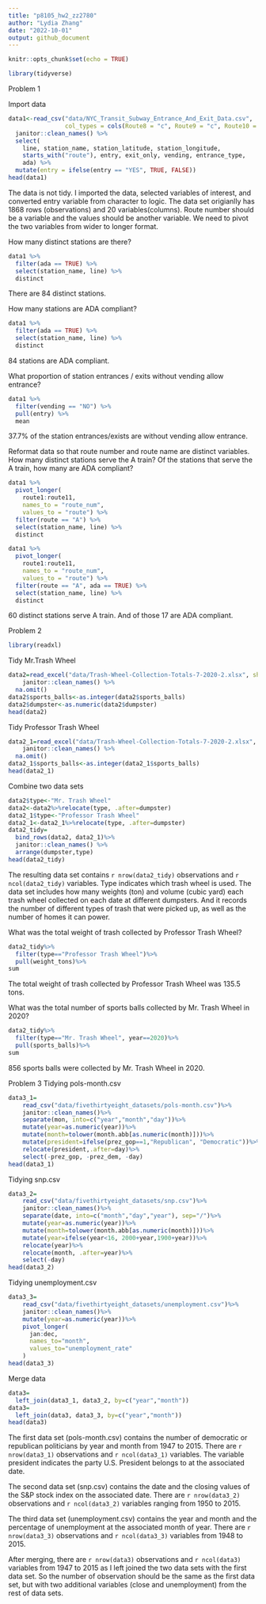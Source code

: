 ```yaml
---
title: "p8105_hw2_zz2780"
author: "Lydia Zhang"
date: "2022-10-01"
output: github_document
---
```


```r
knitr::opts_chunk$set(echo = TRUE)
```

```r
library(tidyverse)
```
Problem 1

Import data
```r
data1<-read_csv("data/NYC_Transit_Subway_Entrance_And_Exit_Data.csv",
                col_types = cols(Route8 = "c", Route9 = "c", Route10 = "c", Route11 = "c")) %>% 
  janitor::clean_names() %>% 
  select(
    line, station_name, station_latitude, station_longitude, 
    starts_with("route"), entry, exit_only, vending, entrance_type, 
    ada) %>% 
  mutate(entry = ifelse(entry == "YES", TRUE, FALSE))
head(data1)
```
The data is not tidy. I imported the data, selected variables of interest, and converted entry variable from character to logic. The data set origianlly has 1868 rows (observations) and 20 variables(columns). Route number should be a variable and the values should be another variable. We need to pivot the two variables from wider to longer format.

How many distinct stations are there?
```r
data1 %>% 
  filter(ada == TRUE) %>% 
  select(station_name, line) %>% 
  distinct
```
There are 84 distinct stations.

How many stations are ADA compliant?
```r
data1 %>% 
  filter(ada == TRUE) %>% 
  select(station_name, line) %>% 
  distinct
```
84 stations are ADA compliant.

What proportion of station entrances / exits without vending allow entrance?
```r
data1 %>% 
  filter(vending == "NO") %>% 
  pull(entry) %>% 
  mean
```
37.7% of the station entrances/exists are without vending allow entrance.

Reformat data so that route number and route name are distinct variables. How many distinct stations serve the A train? Of the stations that serve the A train, how many are ADA compliant?

```r
data1 %>% 
  pivot_longer(
    route1:route11,
    names_to = "route_num",
    values_to = "route") %>% 
  filter(route == "A") %>% 
  select(station_name, line) %>% 
  distinct

data1 %>% 
  pivot_longer(
    route1:route11,
    names_to = "route_num",
    values_to = "route") %>% 
  filter(route == "A", ada == TRUE) %>% 
  select(station_name, line) %>% 
  distinct
```
60 distinct stations serve A train. And of those 17 are ADA compliant.


Problem 2
```r
library(readxl)
```

Tidy Mr.Trash Wheel
```r
data2=read_excel("data/Trash-Wheel-Collection-Totals-7-2020-2.xlsx", sheet="Mr. Trash Wheel", range="A2:N535")%>%
    janitor::clean_names() %>% 
  na.omit()
data2$sports_balls<-as.integer(data2$sports_balls)
data2$dumpster<-as.numeric(data2$dumpster)
head(data2)
```

Tidy Professor Trash Wheel
```r
data2_1=read_excel("data/Trash-Wheel-Collection-Totals-7-2020-2.xlsx", sheet="Professor Trash Wheel", range="A2:N117")%>%
    janitor::clean_names() %>% 
  na.omit()
data2_1$sports_balls<-as.integer(data2_1$sports_balls)
head(data2_1)
```

Combine two data sets
```r
data2$type<-"Mr. Trash Wheel"
data2<-data2%>%relocate(type, .after=dumpster)
data2_1$type<-"Professor Trash Wheel"
data2_1<-data2_1%>%relocate(type, .after=dumpster)
data2_tidy=
  bind_rows(data2, data2_1)%>%
  janitor::clean_names() %>%
  arrange(dumpster,type)
head(data2_tidy)
```

The resulting data set contains `r nrow(data2_tidy)` observations and `r ncol(data2_tidy)` variables. Type indicates which trash wheel is used. The data set includes how many weights (ton) and volume (cubic yard) each trash wheel collected on each date at different dumpsters. And it records the number of different types of trash that were picked up, as well as the number of homes it can power.

What was the total weight of trash collected by Professor Trash Wheel? 
```r
data2_tidy%>%
  filter(type=="Professor Trash Wheel")%>%
  pull(weight_tons)%>%
sum
```
The total weight of trash collected by Professor Trash Wheel was 135.5 tons.

What was the total number of sports balls collected by Mr. Trash Wheel in 2020?
```r
data2_tidy%>%
  filter(type=="Mr. Trash Wheel", year==2020)%>%
  pull(sports_balls)%>%
sum
```
856 sports balls were collected by Mr. Trash Wheel in 2020.

Problem 3
Tidying pols-month.csv
```r
data3_1=
    read_csv("data/fivethirtyeight_datasets/pols-month.csv")%>%
    janitor::clean_names()%>%
    separate(mon, into=c("year","month","day"))%>%
    mutate(year=as.numeric(year))%>%
    mutate(month=tolower(month.abb[as.numeric(month)]))%>%
    mutate(president=ifelse(prez_gop==1,"Republican", "Democratic"))%>%
    relocate(president,.after=day)%>%
    select(-prez_gop, -prez_dem, -day)
head(data3_1)
```
Tidying snp.csv
```r
data3_2=
    read_csv("data/fivethirtyeight_datasets/snp.csv")%>%
    janitor::clean_names()%>%
    separate(date, into=c("month","day","year"), sep="/")%>%
    mutate(year=as.numeric(year))%>%
    mutate(month=tolower(month.abb[as.numeric(month)]))%>%
    mutate(year=ifelse(year<16, 2000+year,1900+year))%>%
    relocate(year)%>%
    relocate(month, .after=year)%>%
    select(-day)
head(data3_2)
```

Tidying unemployment.csv
```r
data3_3=
    read_csv("data/fivethirtyeight_datasets/unemployment.csv")%>%
    janitor::clean_names()%>%
    mutate(year=as.numeric(year))%>%
    pivot_longer(
      jan:dec,
      names_to="month",
      values_to="unemployment_rate"
    )
head(data3_3)
```
Merge data
```r
data3=
  left_join(data3_1, data3_2, by=c("year","month"))
data3=
  left_join(data3, data3_3, by=c("year","month"))
head(data3)
```

The first data set (pols-month.csv) contains the number of democratic or republican politicians by year and month from 1947 to 2015. There are `r nrow(data3_1)` observations and `r ncol(data3_1)` variables. The variable president indicates the party U.S. President belongs to at the associated date.

The second data set (snp.csv) contains the date and the closing values of the S&P stock index on the associated date. There are `r nrow(data3_2)` observations and `r ncol(data3_2)` variables ranging from 1950 to 2015.

The third data set (unemployment.csv) contains the year and month and the percentage of unemployment at the associated month of year. There are `r nrow(data3_3)` observations and `r ncol(data3_3)` variables from 1948 to 2015.

After merging, there are `r nrow(data3)` observations and `r ncol(data3)` variables from 1947 to 2015 as I left joined the two data sets with the first data set. So the number of observation should be the same as the first data set, but with two additional variables (close and unemployment) from the rest of data sets. 